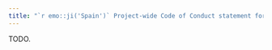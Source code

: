 ```yaml
---
title: "`r emo::ji('Spain')` Project-wide Code of Conduct statement for Bioconductor (Spanish, Spain)"
---
```


TODO.
